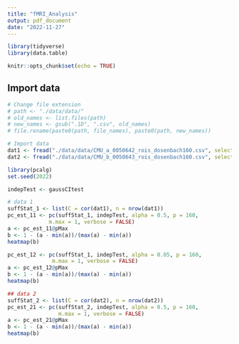 ```yaml
---
title: "fMRI_Analysis"
output: pdf_document
date: "2022-11-27"
---
```


```r
library(tidyverse)
library(data.table)

knitr::opts_chunk$set(echo = TRUE)
```


## Import data
```r
# Change file extension
# path <- "./data/data/"
# old_names <- list.files(path)
# new_names <- gsub(".1D", ".csv", old_names)
# file.rename(paste0(path, file_names), paste0(path, new_names))

# Import data
dat1 <- fread("./data/data/CMU_a_0050642_rois_dosenbach160.csv", select = c(1:160))
dat2 <- fread("./data/data/CMU_b_0050643_rois_dosenbach160.csv", select = c(1:160))

library(pcalg)
set.seed(2022)

indepTest <- gaussCItest

# data 1
suffStat_1 <- list(C = cor(dat1), n = nrow(dat1))
pc_est_11 <- pc(suffStat_1, indepTest, alpha = 0.5, p = 160, 
             m.max = 1, verbose = FALSE)
a <- pc_est_11@pMax
b <- 1 - (a - min(a))/(max(a) - min(a))
heatmap(b)

pc_est_12 <- pc(suffStat_1, indepTest, alpha = 0.05, p = 160,
              m.max = 1, verbose = FALSE)
a <- pc_est_12@pMax
b <- 1 - (a - min(a))/(max(a) - min(a))
heatmap(b)

## data 2
suffStat_2 <- list(C = cor(dat2), n = nrow(dat2))
pc_est_21 <- pc(suffStat_2, indepTest, alpha = 0.5, p = 160,
                m.max = 1, verbose = FALSE)
a <- pc_est_21@pMax
b <- 1 - (a - min(a))/(max(a) - min(a))
heatmap(b)
```




